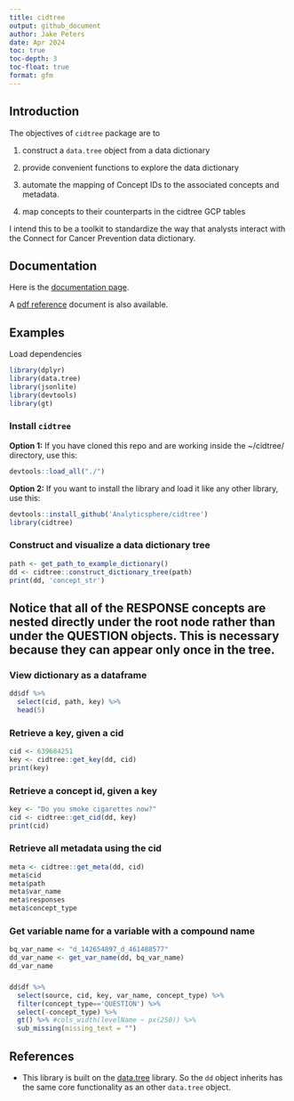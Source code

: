 ```yaml
---
title: cidtree
output: github_document
author: Jake Peters
date: Apr 2024
toc: true
toc-depth: 3
toc-float: true
format: gfm
---
```


<!-- README.md is generated from README.Rmd. Please edit that file -->


## Introduction 

The objectives of `cidtree` package are to

1.  construct a `data.tree` object from a data dictionary

2.  provide convenient functions to explore the data dictionary

3.  automate the mapping of Concept IDs to the associated concepts and metadata.

4.  map concepts to their counterparts in the cidtree GCP tables

I intend this to be a toolkit to standardize the way that analysts interact with the Connect for Cancer Prevention data dictionary.

## Documentation
Here is the [documentation page](https://analyticsphere.github.io/cidtree/index.html).

A [pdf reference](https://github.com/Analyticsphere/cidtree/blob/main/cidtree_docs.pdf) document is also available. 

## Examples

Load dependencies

```r
library(dplyr)
library(data.tree)
library(jsonlite)
library(devtools)
library(gt)
```

### Install `cidtree`

**Option 1:** If you have cloned this repo and are working inside the \~/cidtree/ directory, use this:

```r
devtools::load_all("./")
```

**Option 2:** If you want to install the library and load it like any other library, use this:

```r
devtools::install_github('Analyticsphere/cidtree')
library(cidtree)
```

### Construct and visualize a data dictionary tree

```r
path <- get_path_to_example_dictionary()
dd <- cidtree::construct_dictionary_tree(path)
print(dd, 'concept_str')
```

::: callout-note
## Notice that all of the RESPONSE concepts are nested directly under the root node rather than under the QUESTION objects. This is necessary because they can appear only once in the tree.
:::

### View dictionary as a dataframe

```r

dd$df %>% 
  select(cid, path, key) %>%
  head(5)
```

### Retrieve a key, given a cid

```r
cid <- 639684251
key <- cidtree::get_key(dd, cid)
print(key)
```

### Retrieve a concept id, given a key

```r
key <- "Do you smoke cigarettes now?"
cid <- cidtree::get_cid(dd, key)
print(cid)
```

### Retrieve all metadata using the cid

```r
meta <- cidtree::get_meta(dd, cid)
meta$cid
meta$path
meta$var_name
meta$responses
meta$concept_type
```

### Get variable name for a variable with a compound name

```r
bq_var_name <- "d_142654897_d_461488577"
dd_var_name <- get_var_name(dd, bq_var_name)
dd_var_name
```

### 

```r
dd$df %>% 
  select(source, cid, key, var_name, concept_type) %>% 
  filter(concept_type=='QUESTION') %>% 
  select(-concept_type) %>%
  gt() %>% #cols_width(levelName ~ px(250)) %>%
  sub_missing(missing_text = "")
```

## References

-   This library is built on the [data.tree](https://cran.r-project.org/web/packages/data.tree/vignettes/data.tree.html) library. So the `dd` object inherits has the same core functionality as an other `data.tree` object.
